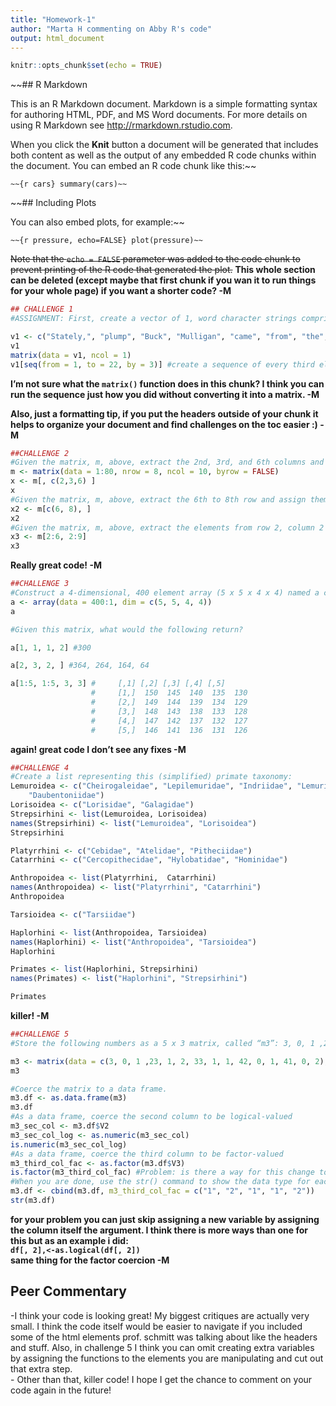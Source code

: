 ```yaml
---
title: "Homework-1"
author: "Marta H commenting on Abby R's code"
output: html_document
---
```


```r
knitr::opts_chunk$set(echo = TRUE)
```

~~## R Markdown

This is an R Markdown document. Markdown is a simple formatting syntax for authoring HTML, PDF, and MS Word documents. For more details on using R Markdown see <http://rmarkdown.rstudio.com>.

When you click the **Knit** button a document will be generated that includes both content as well as the output of any embedded R code chunks within the document. You can embed an R code chunk like this:~~

`~~{r cars}
summary(cars)~~`

~~## Including Plots

You can also embed plots, for example:~~

`~~{r pressure, echo=FALSE}
plot(pressure)~~`

~~Note that the `echo = FALSE` parameter was added to the code chunk to prevent printing of the R code that generated the plot.~~
__This whole section can be deleted (except maybe that first chunk if you wan it to run things for your whole page) if you want a shorter code? -M__
```r
## CHALLENGE 1
#ASSIGNMENT: First, create a vector of 1, word character strings comprising the first line of the novel Ulysses, by James Joyce: “Stately, plump Buck Mulligan came from the stairhead, bearing a bowl of lather on which a mirror and a razor lay crossed.” Then, extract every third element of this vector.

v1 <- c("Stately,", "plump", "Buck", "Mulligan", "came", "from", "the", "stairhead,", "bearing", "a", "bowl", "of", "lather", "on", "which", "a", "mirror", "and", "a", "razor", "lay", "crossed.")
v1
matrix(data = v1, ncol = 1)
v1[seq(from = 1, to = 22, by = 3)] #create a sequence of every third element in the vector "v1"
```
__I'm not sure what the `matrix()` function does in this chunk? I think you can run the sequence just how you did without converting it into a matrix. -M__  

__Also, just a formatting tip, if you put the headers outside of your chunk it helps to organize your document and find challenges on the toc easier :) -M__  

```r
##CHALLENGE 2
#Given the matrix, m, above, extract the 2nd, 3rd, and 6th columns and assign them to the variable x
m <- matrix(data = 1:80, nrow = 8, ncol = 10, byrow = FALSE)
x <- m[, c(2,3,6) ]
x
#Given the matrix, m, above, extract the 6th to 8th row and assign them to the variable x
x2 <- m[c(6, 8), ]
x2
#Given the matrix, m, above, extract the elements from row 2, column 2 to row 6, column 9 and assign them to the variable x
x3 <- m[2:6, 2:9]
x3
```
__Really great code! -M__  

```r
##CHALLENGE 3
#Construct a 4-dimensional, 400 element array (5 x 5 x 4 x 4) named a consisting of the numbers 400 to 1 (i.e., a descending series)
a <- array(data = 400:1, dim = c(5, 5, 4, 4))
a

#Given this matrix, what would the following return?

a[1, 1, 1, 2] #300

a[2, 3, 2, ] #364, 264, 164, 64

a[1:5, 1:5, 3, 3] #     [,1] [,2] [,3] [,4] [,5]
                  #     [1,]  150  145  140  135  130
                  #     [2,]  149  144  139  134  129
                  #     [3,]  148  143  138  133  128
                  #     [4,]  147  142  137  132  127
                  #     [5,]  146  141  136  131  126
```
__again! great code I don't see any fixes -M__  

```R
##CHALLENGE 4
#Create a list representing this (simplified) primate taxonomy:
Lemuroidea <- c("Cheirogaleidae", "Lepilemuridae", "Indriidae", "Lemuridae",
    "Daubentoniidae")
Lorisoidea <- c("Lorisidae", "Galagidae")
Strepsirhini <- list(Lemuroidea, Lorisoidea)
names(Strepsirhini) <- list("Lemuroidea", "Lorisoidea")
Strepsirhini

Platyrrhini <- c("Cebidae", "Atelidae", "Pitheciidae")
Catarrhini <- c("Cercopithecidae", "Hylobatidae", "Hominidae") 

Anthropoidea <- list(Platyrrhini,  Catarrhini)
names(Anthropoidea) <- list("Platyrrhini", "Catarrhini")
Anthropoidea

Tarsioidea <- c("Tarsiidae")

Haplorhini <- list(Anthropoidea, Tarsioidea)
names(Haplorhini) <- list("Anthropoidea", "Tarsioidea")
Haplorhini

Primates <- list(Haplorhini, Strepsirhini)
names(Primates) <- list("Haplorhini", "Strepsirhini")

Primates
```
__killer! -M__
```r
##CHALLENGE 5
#Store the following numbers as a 5 x 3 matrix, called “m3”: 3, 0, 1 ,23, 1, 2, 33, 1, 1, 42, 0, 1, 41, 0, 2. Be sure to fill the matrix ROW-WISE.

m3 <- matrix(data = c(3, 0, 1 ,23, 1, 2, 33, 1, 1, 42, 0, 1, 41, 0, 2), nrow = 5, ncol = 3, byrow = TRUE)
m3

#Coerce the matrix to a data frame.
m3.df <- as.data.frame(m3)
m3.df
#As a data frame, coerce the second column to be logical-valued
m3_sec_col <- m3.df$V2
m3_sec_col_log <- as.numeric(m3_sec_col)
is.numeric(m3_sec_col_log)
#As a data frame, coerce the third column to be factor-valued
m3_third_col_fac <- as.factor(m3.df$V3)
is.factor(m3_third_col_fac) #Problem: is there a way for this change to register in the main m3.df dataframe without adding a new column? 
#When you are done, use the str() command to show the data type for each variable in your dataframe.
m3.df <- cbind(m3.df, m3_third_col_fac = c("1", "2", "1", "1", "2"))
str(m3.df)
```
__for your problem you can just skip assigning a new variable by assigning the column itself the argument. I think there is more ways than one for this but as an example i did:  
`df[, 2],<-as.logical(df[, 2])`  
same thing for the factor coercion -M__

## Peer Commentary 

-I think your code is looking great! My biggest critiques are actually very small. I think the code itself would be easier to navigate if you included some of the html elements prof. schmitt was talking about like the headers and stuff. Also, in challenge 5 I think you can omit creating extra variables by assigning the functions to the elements you are manipulating and cut out that extra step.  
- Other than that, killer code! I hope I get the chance to comment on your code again in the future!